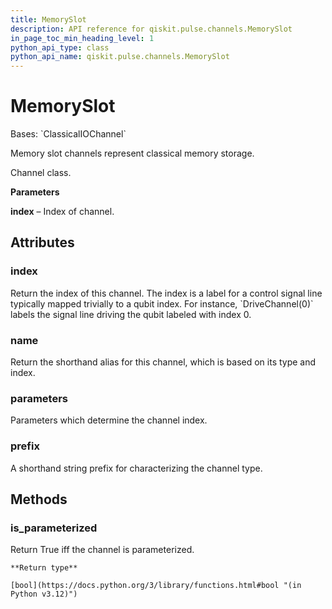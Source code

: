 ```yaml
---
title: MemorySlot
description: API reference for qiskit.pulse.channels.MemorySlot
in_page_toc_min_heading_level: 1
python_api_type: class
python_api_name: qiskit.pulse.channels.MemorySlot
---
```


# MemorySlot

<Class id="qiskit.pulse.channels.MemorySlot" isDedicatedPage={true} github="https://github.com/Qiskit/qiskit/tree/stable/1.0/qiskit/pulse/channels.py#L214-L217" signature="qiskit.pulse.channels.MemorySlot(*args, **kwargs)" modifiers="class">
  Bases: `ClassicalIOChannel`

  Memory slot channels represent classical memory storage.

  Channel class.

  **Parameters**

  **index** – Index of channel.

  ## Attributes

  ### index

  <Attribute id="qiskit.pulse.channels.MemorySlot.index">
    Return the index of this channel. The index is a label for a control signal line typically mapped trivially to a qubit index. For instance, `DriveChannel(0)` labels the signal line driving the qubit labeled with index 0.
  </Attribute>

  ### name

  <Attribute id="qiskit.pulse.channels.MemorySlot.name">
    Return the shorthand alias for this channel, which is based on its type and index.
  </Attribute>

  ### parameters

  <Attribute id="qiskit.pulse.channels.MemorySlot.parameters">
    Parameters which determine the channel index.
  </Attribute>

  ### prefix

  <Attribute id="qiskit.pulse.channels.MemorySlot.prefix" attributeTypeHint="str | None" attributeValue="'m'">
    A shorthand string prefix for characterizing the channel type.
  </Attribute>

  ## Methods

  ### is\_parameterized

  <Function id="qiskit.pulse.channels.MemorySlot.is_parameterized" github="https://github.com/Qiskit/qiskit/tree/stable/1.0/qiskit/pulse/channels.py#L135-L137" signature="is_parameterized()">
    Return True iff the channel is parameterized.

    **Return type**

    [bool](https://docs.python.org/3/library/functions.html#bool "(in Python v3.12)")
  </Function>
</Class>

